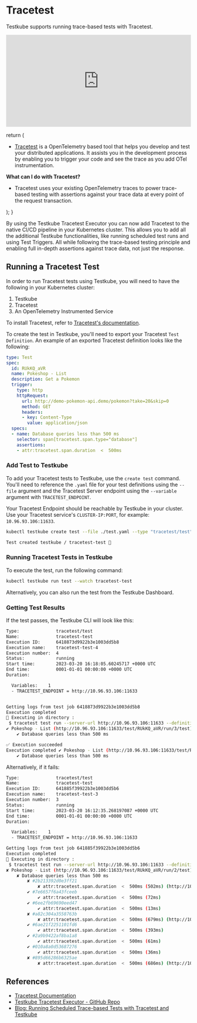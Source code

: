 
# Tracetest

<LegacyWarning />

Testkube supports running trace-based tests with Tracetest.

<iframe width="100%" height="250" src="https://www.youtube.com/embed/nAp3zYgykok" title="YouTube video player" frameborder="0" allow="accelerometer; autoplay; clipboard-write; encrypted-media; gyroscope; picture-in-picture; web-share" allowfullscreen></iframe>

  return (
    <div>
      <Admonition type="info" icon="🎓" title="What is Tracetest?">
        <ul>
          <li><a href="https://tracetest.io/">Tracetest</a> is a OpenTelemetry based tool that helps you develop and test your distributed applications. It assists you in the development process by enabling you to trigger your code and see the trace as you add OTel instrumentation.</li>
        </ul>
        <b>What can I do with Tracetest?</b>
        <ul>
          <li>Tracetest uses your existing OpenTelemetry traces to power trace-based testing with assertions against your trace data at every point of the request transaction.</li>
        </ul>
      </Admonition>
    </div>
  );
}

<ExecutorInfo />

By using the Testkube Tracetest Executor you can now add Tracetest to the native CI/CD pipeline in your Kubernetes cluster. This allows you to add all the additional Testkube functionalities, like running scheduled test runs and using Test Triggers. All while following the trace-based testing principle and enabling full in-depth assertions against trace data, not just the response.

## **Running a Tracetest Test**

In order to run Tracetest tests using Testkube, you will need to have the following in your Kubernetes cluster:
1. Testkube
2. Tracetest
3. An OpenTelemetry Instrumented Service

To install Tracetest, refer to
[Tracetest's documentation](https://docs.tracetest.io/getting-started/installation/). 

To create the test in Testkube, you'll need to export your Tracetest `Test Definition`. An example of an exported Tracetest definition looks like the following:

```yaml
type: Test
spec:
  id: RUkKQ_aVR
  name: Pokeshop - List
  description: Get a Pokemon
  trigger:
    type: http
    httpRequest:
      url: http://demo-pokemon-api.demo/pokemon?take=20&skip=0
      method: GET
      headers:
      - key: Content-Type
        value: application/json
  specs:
  - name: Database queries less than 500 ms
    selector: span[tracetest.span.type="database"]
    assertions:
    - attr:tracetest.span.duration  <  500ms
```

### **Add Test to Testkube**

To add your Tracetest tests to Testkube, use the `create test` command. You'll need to reference the `.yaml` file for your test definitions using the `--file` argument and the Tracetest Server endpoint using the `--variable` argument with `TRACETEST_ENDPOINT`.

Your Tracetest Endpoint should be reachable by Testkube in your cluster. Use your Tracetest service's `CLUSTER-IP:PORT`, for example: `10.96.93.106:11633`.

```bash
kubectl testkube create test --file ./test.yaml --type "tracetest/test" --name tracetest-test --variable TRACETEST_ENDPOINT=http://CLUSTER-IP:PORT
```

```sh title="Expected output:"
Test created testkube / tracetest-test 🥇
```

### **Running Tracetest Tests in Testkube**

To execute the test, run the following command:

```bash
kubectl testkube run test --watch tracetest-test
```

Alternatively, you can also run the test from the Testkube Dashboard.

### **Getting Test Results**

If the test passes, the Testkube CLI will look like this:

```sh title="Expected output:"
Type:              tracetest/test
Name:              tracetest-test
Execution ID:      6418873d9922b3e1003dd5b8
Execution name:    tracetest-test-4
Execution number:  4
Status:            running
Start time:        2023-03-20 16:18:05.60245717 +0000 UTC
End time:          0001-01-01 00:00:00 +0000 UTC
Duration:

  Variables:    1
  - TRACETEST_ENDPOINT = http://10.96.93.106:11633


Getting logs from test job 6418873d9922b3e1003dd5b8
Execution completed
🔬 Executing in directory :
 $ tracetest test run --server-url http://10.96.93.106:11633 --definition /tmp/test-content1901459587 --wait-for-result --output pretty
✔ Pokeshop - List (http://10.96.93.106:11633/test/RUkKQ_aVR/run/3/test)
    ✔ Database queries less than 500 ms

✅ Execution succeeded
Execution completed ✔ Pokeshop - List (http://10.96.93.106:11633/test/RUkKQ_aVR/run/3/test)
    ✔ Database queries less than 500 ms
```

Alternatively, if it fails:

```sh title="Expected output:"
Type:              tracetest/test
Name:              tracetest-test
Execution ID:      641885f39922b3e1003dd5b6
Execution name:    tracetest-test-3
Execution number:  3
Status:            running
Start time:        2023-03-20 16:12:35.268197087 +0000 UTC
End time:          0001-01-01 00:00:00 +0000 UTC
Duration:

  Variables:    1
  - TRACETEST_ENDPOINT = http://10.96.93.106:11633

Getting logs from test job 641885f39922b3e1003dd5b6
Execution completed
🔬 Executing in directory :
 $ tracetest test run --server-url http://10.96.93.106:11633 --definition /tmp/test-content737616681 --wait-for-result --output pretty
✘ Pokeshop - List (http://10.96.93.106:11633/test/RUkKQ_aVR/run/2/test)
    ✘ Database queries less than 500 ms
        ✘ #2b213392d0e3ff21
            ✘ attr:tracetest.span.duration  <  500ms (502ms) (http://10.96.93.106:11633/test/RUkKQ_aVR/run/2/test?selectedAssertion=0&selectedSpan=2b213392d0e3ff21)
        ✔ #7e6657f6a43fceeb
            ✔ attr:tracetest.span.duration  <  500ms (72ms)
        ✔ #6ee2fb69690eed47
            ✔ attr:tracetest.span.duration  <  500ms (13ms)
        ✘ #a82c304a3558763b
            ✘ attr:tracetest.span.duration  <  500ms (679ms) (http://10.96.93.106:11633/test/RUkKQ_aVR/run/2/test?selectedAssertion=0&selectedSpan=a82c304a3558763b)
        ✔ #6ae21f2251101fd6
            ✔ attr:tracetest.span.duration  <  500ms (393ms)
        ✔ #2a9b9422af8ba1a8
            ✔ attr:tracetest.span.duration  <  500ms (61ms)
        ✔ #010a8a0d53687276
            ✔ attr:tracetest.span.duration  <  500ms (36ms)
        ✘ #895d66286b6325ae
            ✘ attr:tracetest.span.duration  <  500ms (686ms) (http://10.96.93.106:11633/test/RUkKQ_aVR/run/2/test?selectedAssertion=0&selectedSpan=895d66286b6325ae)
```

## **References**

- [Tracetest Documentation](https://docs.tracetest.io/)
- [Testkube Tracetest Executor - GitHub Repo](https://github.com/kubeshop/testkube-executor-tracetest)
- [Blog: Running Scheduled Trace-based Tests with Tracetest and Testkube](https://docs.tracetest.io/examples-tutorials/recipes/running-tracetest-with-testkube/)
